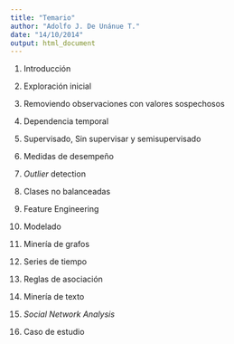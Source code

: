 ```yaml
---
title: "Temario"
author: "Adolfo J. De Unánue T."
date: "14/10/2014"
output: html_document
---
```


1. Introducción

2. Exploración inicial

3. Removiendo observaciones con valores sospechosos

4. Dependencia temporal

5. Supervisado, Sin supervisar y semisupervisado

6. Medidas de desempeño

7. _Outlier_ detection

8. Clases no balanceadas

9. Feature Engineering

10. Modelado

11. Minería de grafos

12. Series de tiempo

13. Reglas de asociación

14. Minería de texto

15. _Social Network Analysis_

16. Caso de estudio
